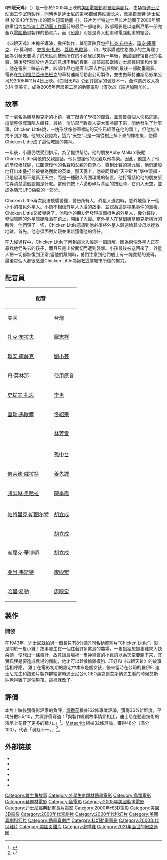 {{noteTA
|G1=Disney
|G2=Movie
|G3=Show
|T=zh-hans:四眼天鸡;zh-hant:四眼天雞;zh-hk:四眼雞丁;zh-tw:四眼天雞;zh-mo:四眼雞丁; 
|1=zh-hans:四眼天鸡;zh-hant:四眼天雞;zh-hk:四眼雞丁;zh-tw:四眼天雞;zh-mo:四眼雞丁;
|2=zh-cn:乳豬;zh-hk:肥溫;zh-tw:乳豬;
|3=zh-cn:魚干;zh-hk:泡泡魚;zh-tw:魚干;
|4=zh-cn:卡拉雞老爸;zh-hk:畢基;zh-tw:卡拉雞老爸;
|5=zh-cn:火鎮長;zh-hk:賴市長;zh-tw:火鎮長;
|6=zh-cn:狐狸精;zh-hk:小狐;zh-tw:狐狸精;
|7=zh-cn:毛奇豪豬;zh-hk:箭豬仔;zh-tw:毛奇豪豬;
}}
{{Infobox_Film 
| name           = 四眼天鸡
| original_name   = {{lang|en|''Chicken Little''}}
|  image          = Chickenlittle.jpg
|  caption        = 官方海報
| director       = {{link-en|馬克·汀戴爾|Mark Dindal}}
| producer       = {{link-en|蘭迪·福爾墨|Randy Fullmer}}
| screenplay     = 
| story          = {{plainlist|
* Mark Dindal
* Mark Kennedy
}}
| based_on       ={{based on|{{link-en|小雞|Chicken_Little_(1943_film)}}| {{link-en|克萊德·傑羅尼米|clyde geronimi}}與[[華特·迪士尼|華特·迪士尼]]}}
| starring       = {{plainlist|
* [[扎克·布拉夫|扎克·布拉夫]]
* [[瓊安·庫薩克|瓊安·庫薩克]]
* 丹·莫利納
* [[史提夫·扎恩|史提夫·扎恩]]
* [[蓋瑞·馬歇爾|蓋瑞·馬歇爾]]
* {{link-en|艾米·塞達里斯|Amy Sedaris}}
* {{link-en|馬克·瓦爾頓|Mark Walton (story artist)}}
* {{link-en|唐·諾茨|Don Knotts}}
}}
| music          = {{link-en|約翰戴柏尼|John Debne}}
| editing        = Dan Molina
| studio         = {{plainlist|
* [[华特迪士尼影业|华特迪士尼影业]]<ref name=AFIChickenLittle>{{cite web |url = https://catalog.afi.com/Film/63347-CHICKEN-LITTLE?sid=78fbf68d-815f-4aaf-a537-1ff9056a75ac&sr=13.057025&cp=1&pos=0 |title = Chicken Little |work = [[American_Film_Institute|American Film Institute]] |access-date = October 29, 2016}}</ref>
* [[华特迪士尼动画工作室|華特迪士尼長篇動畫]]<ref>{{cite web |title = 2005 Annual Report |url = https://ditm-twdc-us.storage.googleapis.com/ar-2005.pdf |publisher = The Walt Disney Company |access-date = October 30, 2016 |archive-url = https://web.archive.org/web/20160423140812/https://ditm-twdc-us.storage.googleapis.com/ar-2005.pdf |archive-date = April 23, 2016 |page = 21 |date = 2006 |quote = In November 2005, Walt Disney Feature Animation (WDFA) marked a major milestone in its fabled history with the highly successful release of Chicken Little, the Studio’s first fully computer-animated motion picture. |url-status = live}}</ref>
}}
| distributor    = [[博伟|博伟国际发行]] 
| released       = {{flagicon|USA}}[[2005年10月30日|2005年10月30日]]([[洛杉矶|洛杉矶]]首播）<br />{{flagicon|MYS}}[[2005年11月|2005年11月3日]]<br />{{flagicon|USA}}{{flagicon|TWN}}[[2005年11月|2005年11月4日]]<br />{{flagicon|JPN}}[[2005年12月|2005年12月23日]]<br/>{{flagicon|HK}}[[2005年12月|2005年12月24日]]
| runtime        = 81分鐘<!--Theatrical runtime: 80.42--><ref>{{cite web |url = https://www.bbfc.co.uk/releases/chicken-little-2005-0 |title = "CHICKEN LITTLE" (U) |work = [[British_Board_of_Film_Classification|British Board of Film Classification]] |date = November 4, 2005 |access-date = November 14, 2016}}</ref>
| country        = {{USA}}
| language       = 英語
| budget         = 1.5億美金<ref name="mojo">{{cite web |url = https://boxofficemojo.com/movies/?id=chickenlittle.htm |title = Chicken Little (2005) |website = Box Office Mojo |access-date = October 22, 2009}}</ref>
| gross          = 3.14億美金<ref name="mojo"/>
}}
《'''四眼天鸡'''》（{{lang-en|''Chicken Little''}}）是一部於2005年上映的[[美國|美國]][[電腦動畫|電腦動畫]][[冒险片|冒险]][[喜剧片|喜剧片]]，由[[华特迪士尼动画工作室|华特迪士尼动画工作室]]所製作，同時也是[[迪士尼|迪士尼]]的第46部[[经典动画长片|经典动画长片]]，改編自[[華特·迪士尼|華特·迪士尼]]與 {{link-en|克萊德·傑羅尼米|clyde geronimi}}於1943年製作出的同名短篇動畫《{{link-en|小雞|Chicken_Little_(1943_film)}}》，该片为华特迪士尼长片动画于2006年解散重组为[[华特迪士尼动画工作室|华特迪士尼动画工作室]]前的最后一部电影。該部電影是以迪斯尼第一部完全以[[電腦動畫|電腦動畫]]製作的動畫片，而《[[恐龍_(電影)|恐龍]]》則是是真人動畫和電腦動畫的結合。

《四眼天鸡》由{{link-en|馬克·汀戴爾|Mark Dindal}}擔任導演，{{link-en|蘭迪·福爾墨|Randy Fullmer}}擔任製作，其配音陣容包括[[扎克·布拉夫|扎克·布拉夫]]、[[瓊安·庫薩克|瓊安·庫薩克]]、丹·莫利納、[[史提夫·扎恩|史提夫·扎恩]]、[[蓋瑞·馬歇爾|蓋瑞·馬歇爾]]、{{link-en|艾米·塞達里斯|Amy Sedaris}}、{{link-en|馬克·瓦爾頓|Mark Walton (story artist)}}和{{link-en|唐·諾茨|Don Knotts}}，故事講述性格膽小的主角雞丁因為引發天要塌了的恐慌而被他所在的小鎮居民笑柄一年後，他試圖修復自己的名聲，隨後發現關於他過去的意想不到的真相。這部電影獻給迪士尼藝術家和作家{{link-en|喬·格蘭特|Joe Grant}} ，他在電影上映前去世。該部作品也是唐·諾茨去世前參與的最後一部動畫電影。電影在[[加利福尼亚州|加利福尼亞州]][[伯班克_(加利福尼亚州)|伯班克]]的華特迪斯尼動畫公司製作，並由由華特迪斯尼影業公司於2005年11月4日上映。《四眼天鸡》受到評論家的褒貶不一，全球票房收入為 3.14 億美元，成為2005年票房第二高的動畫電影（僅次於《[[马达加斯加_(2005年电影)|馬達加斯加]]》）。
== 故事 ==

在一處名為奧基奧克斯的小鎮，雞丁敲響了學校的鐘聲，並警告每個人快點逃跑，這使整個城鎮陷入瘋狂。最終，消防部門負責人要大家冷靜下來，問他發生了什麼事。Chicken Little說，一塊形狀像停車標誌的天空已經落在他的頭上，但他無法找不到那塊。他的父親認為，這片“天空”只是一顆從樹上掉下來的橡樹果，使得Chicken Little成了這個城鎮的笑柄。

一年後，小雞仍然受到排斥。為了提供幫助，他的朋友Abby Mallard鼓勵Chicken Little與他的父親談話，他只想讓他的父親以他為榮。因此，他加入了他的學校棒球隊，試圖恢復他的名聲和父親的自尊心，直到比賽的第九局，他奇蹟般地打出本壘打並被譽為獲勝的英雄。那天晚上，他被同樣的“天空碎片”擊中頭部 - 只是發現那不是真正天空，而是一種融入周圍環境的裝置。他打電話給他的朋友幫忙弄清楚這個設備是什麼。當他們按下六邊形碎片背面的按鈕時，它飛入天空，並成為隱形UFO偽裝的一部分。

Chicken Little再次設法敲響警鐘，警告所有人，外星人逃跑時，意外地留下一個小小的橙色外星人。小鎮不相信外星人入侵的故事，並認為這是橡果事件的重複，Chicken Little又被嘲笑了。他和他的朋友們發現這個橙色的外星人，幾分鐘後，整個艦隊的外星艦艇降落在鎮上，開始了入侵。當外星人在整個奧基奧克斯橫行的時候，他們毀了一切，Chicken Little意識到他必須將外星人歸還給其父母以拯救地球。首先，他必須面對父親並重新獲得他的信任。

在入侵過程中，Chicken Little了解到這次入侵是一個誤解，因為兩個外星人正在尋找他們失去的孩子，而且只是出於關切而遭到襲擊。小孩最後被送回來了，外星人把一切都恢復到正常;當他們離開時，他們注意到他們船上有一塊寬鬆的瓷磚，最後每個人都很感激Chicken Little為拯救這座城市所做的努力。

== 配音員 ==
{| class="wikitable"
!colspan=3|配音
!rowspan=2|角色
|-
!美國
!台灣
!香港
|-
|[[扎克·布拉夫|扎克·布拉夫]]
|[[羅志祥|羅志祥]]
|[[少爺占|少爺占]]
|雞丁（Chicken Little）
|-
|[[瓊安·庫薩克|瓊安·庫薩克]]
|[[劉小芸|劉小芸]]
|[[蔡卓妍|蔡卓妍]]
|鴨比（Abigail "Abby" Mallard）
|-
|丹·莫林那
|colspan=2|使用原音
|魚干（Fish Out of Water）
|-
|[[史提夫·扎恩|史提夫·扎恩]]
|[[李勇_(配音員)|李勇]]
|[[谷德昭|谷德昭]]
|乳豬（Runt of the Litter）
|-
|[[蓋瑞·馬歇爾|蓋瑞·馬歇爾]]
|[[佟紹宗|佟紹宗]]
|[[許紹雄|許紹雄]]
|卡拉雞老爸（Buck "Ace" Cluck）
|-
|{{link-en|艾米·瑟达理斯|Amy_Sedaris}}
|[[林芳雪|林芳雪]]
|
|狐狸精（Foxy Loxy）
|-
|{{link-en|马克·瓦尔顿|Mark_Walton_(story_artist)}}
|
|
|鵝（Goosey Loosey）
|-
|{{link-en|唐·诺特斯|Don_Knotts}}
|[[孫中台|孫中台]]
|
|火雞（Turkey Lurkey）
|-
|[[佛莱德·威拉特|佛莱德·威拉特]]
|[[姜先誠|姜先誠]]
|
|馬文（Melvin）
|-
|[[凯瑟琳·奥哈拉|凯瑟琳·奥哈拉]]
|[[陳季霞|陳季霞]]
|
|蒂娜（Tina）
|-
|{{link-en|马克·丁戴尔|Mark_Dindal}}
|
|
|毛奇豪豬（Morkubine Porcupine）
|-
|[[帕特里克·斯图尔特|帕特里克·斯图尔特]]
|[[胡立成|胡立成]]
|
|咩咩羊老師（Mr. Woolensworth）
|-
|{{link-en|华力士·肖恩|Wallace_Shawn}}
|[[胡立成|胡立成]]
|
|費奇校長（Principal Fetchit）
|-
|[[派屈克·華博頓|派屈克·華博頓]]
|[[胡立成|胡立成]]
|
|外星人警察（Alien Cop）
|-
|[[亚当·韦斯特|亚当·韦斯特]]
|[[康殿宏|康殿宏]]
|[[葉振聲|葉振聲]]
|好萊塢雞丁（Ace - Hollywood Chicken Little）
|-
|[[哈里·希勒|哈里·希勒]]
|[[康殿宏|康殿宏]]
|[[李力持|李力持]]
|棒球主播（Dog Announcer）
|}

== 製作 ==
=== 開發 ===
在1943年，迪士尼就拍過一個長只有8分鐘的同名動畫短片“Chicken Little”，就是關於一隻小雞！故事發生在一個住著許多禽鳥的農場，一隻狐狸想抓隻雞來大快朵頤，便想出一條毒計，故意讓農場裡一隻神經質的小雞誤以為天空要蹋下來，其實狐狸是要造成農場的慌亂，他才可以趁機偷雞摸狗…正好和《四眼天雞》的故事遙相呼應。
雞丁在電影初期的設定中本來是個女孩，後來當時在公司的羅伊E. 迪士尼先生和該影片製作群給當時迪士尼公司CEO邁克爾艾斯納先生看的時候艾斯納覺得雞丁是個男孩，這樣就改了。

== 評價 ==
本片上映後獲得影評家的負評，[[爛番茄|爛番茄]]根據162條專業評論，獲得36%新鮮度，平均分數5.5/10，共識評價寫道：「與製作原創故事情節相比，迪士尼在動畫技術的演示上花費了更多的精力。」<ref>{{cite web |url=https://www.rottentomatoes.com/m/chicken_little |title=Chicken Little |work=[[爛番茄|爛番茄]] |language=en |accessdate=2022-05-23 |archive-url=https://web.archive.org/web/20220531195634/https://www.rottentomatoes.com/m/chicken_little |archive-date=2022-05-31 |dead-url=no }}</ref>。[[Metacritic|Metacritic]]根據32條評論，獲得48分（滿分100），代表「褒貶不一。」<ref>{{cite web |url=https://www.metacritic.com/movie/chicken-little |title=Chicken Little |work=[[爛番茄|爛番茄]] |language=en |accessdate=2022-05-23 |archive-url=https://web.archive.org/web/20211214031044/https://www.metacritic.com/movie/chicken-little |archive-date=2021-12-14 |dead-url=no }}</ref>。

== 外部链接 ==
* {{imdb title|0371606}}
* {{metacritic film|chicken-little}}
* {{mojo title|chickenlittle}}
* {{douban|1309049}}
* {{rotten-tomatoes|chicken_little}}
* {{amg movie|302708}}

{{start box}}
{{succession prize box | '''《[[奪魂鋸2|奪魂鋸2]]》''' | '''《[[哈利波特－火盃的考驗|哈利波特－火盃的考驗]]》''' | {{flagicon|USA}}[[2005年全美週末票房冠軍|2005年全美週末票房冠軍]] | 11月6日、11月13日}}
{{end box}}

{{迪士尼動畫年表}}
{{罗志祥}}

{{Authority control}}

{{DEFAULTSORT:Chicken Little}}
[[Category:雞主角故事|Category:雞主角故事]]
[[Category:外星生命題材動畫電影|Category:外星生命題材動畫電影]]
[[Category:鳥類電影|Category:鳥類電影]]
[[Category:豬題材電影|Category:豬題材電影]]
[[Category:魚電影|Category:魚電影]]
[[Category:2005年美國動畫電影|Category:2005年美國動畫電影]]
[[Category:迪士尼經典動畫長片電影|Category:迪士尼經典動畫長片電影]]
[[Category:2000年代3D電影|Category:2000年代3D電影]]
[[Category:美國3D電影|Category:美國3D電影]]
[[Category:2000年代喜劇片|Category:2000年代喜劇片]]
[[Category:2000年代科幻片|Category:2000年代科幻片]]
[[Category:美國喜劇科幻片|Category:美國喜劇科幻片]]
[[Category:動畫喜劇片|Category:動畫喜劇片]]
[[Category:科幻動畫電影|Category:科幻動畫電影]]
[[Category:2000年代災難片|Category:2000年代災難片]]
[[Category:美國災難片|Category:美國災難片]]
[[Category:虛構雞|Category:虛構雞]]
[[Category:2021年面世的網路迷因|Category:2021年面世的網路迷因]]